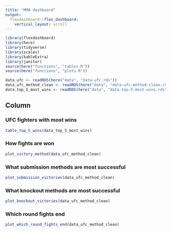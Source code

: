 ```yaml
---
title: "MMA dashboard"
output: 
  flexdashboard::flex_dashboard:
    vertical_layout: scroll
---
```


```r
library(flexdashboard)
library(here)
library(tidyverse)
library(scales)
library(kableExtra)
library(janitor)
source(here("functions", "tables.R"))
source(here("functions", "plots.R"))
```

```r
data_ufc <- readRDS(here("data", "data-ufc.rds"))
data_ufc_method_clean <- readRDS(here("data", "data-ufc-method-clean.rds"))
data_top_5_most_wins <- readRDS(here("data", "data-top-5-most-wins.rds"))
```

Column 
-----------------------------------------------------------------------

### UFC fighters with most wins

```r
table_top_5_wins(data_top_5_most_wins)
```

### How fights are won

```r
plot_victory_method(data_ufc_method_clean)
```

### What submission methods are most successful

```r
plot_submission_victories(data_ufc_method_clean)
```

### What knockout methods are most successful

```r
plot_knockout_victories(data_ufc_method_clean)
```

### Which round fights end

```r
plot_which_round_fights_end(data_ufc_method_clean)
```
